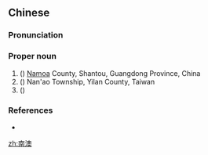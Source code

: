 ==Chinese==
{{zh-forms}}
{{wikipedia|lang=zh}}
{{wikipedia|lang=zh|南澳縣}}
{{wikipedia|lang=zh|南澳鄉}}
{{wikipedia|lang=zh|南澳大利亞州}}

===Pronunciation===
{{zh-pron
|m=Nán'ào
|c=naam4 ou3
|mn=Lâm-ò
|c-t=lam5 o3
|cat=pn
}}

===Proper noun===
{{zh-proper noun}}

# ({{zh-l|～[[縣]]}}) [[Namoa]] County, Shantou, Guangdong Province, China
# ({{zh-l|～[[鄉]]}}) Nan'ao Township, Yilan County, Taiwan
# ({{zh-l|～[[州]]}}) {{zh-short|[[南澳大利亞]][[州]]|[[South Australia]]}}

===References===
* {{R:nan:Duffus 1883|Namoa|186}}

[[zh:南澳]]